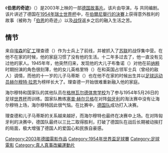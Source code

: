 {{noteTA
|G1=Movie
}}
{{About|2003年德國電影|伯尔尼奇迹的史实|1954年世界盃足球賽決賽}}
{{Infobox Film
| name           = 伯尔尼的奇迹
| original_name  = {{lang|de|''Das Wunder von Bern''}}
| image          = 
| image size     = 
| alt            = 
| cn_image       = 
| hk_image       = 
| tw_image       = 
| caption        = 
| director       = {{link-de|Sönke Wortmann|Sönke Wortmann}}
| producer       = {{link-de|Hanno Huth|Hanno Huth}}<br />{{link-de|Tom Spieß|Tom Spieß}}<br />{{link-de|Sönke Wortmann|Sönke Wortmann}}
| writer         = {{link-de|Sönke Wortmann|Sönke Wortmann}}<br />{{link-de|Rochus Hahn|Rochus Hahn}}
| starring       = {{link-de|Louis Klamroth|Louis Klamroth}}<br />{{link-de|Peter Lohmeyer|Peter Lohmeyer}}
| music          = {{link-de|Marcel Barsotti|Marcel Barsotti}}
| editing        = Ueli Christen
| distributor    = {{link-de|Bavaria Film|link-de}}
| released       = {{Film date|2003}}
| runtime        = 118 分钟
| country        = {{德國電影}}
| language       = 德语
| cn_name        = 伯尔尼的奇迹
| hk_name        = 
| tw_name        = 
}}
《'''伯恩的奇迹'''》（{{lang-de|Das Wunder von Bern}}）是2003年上映的一部[[德国|德国]][[故事片|故事片]]。该片由{{link-de|Sönke Wortmann|Sönke Wortmann}}导演，与 {{link-de|Rochus Hahn|Rochus Hahn}} 共同编剧。该片讲述了德国在[[1954年世界盃足球賽|1954年瑞士世界杯]]中，在[[1954年世界盃足球賽決賽|伯爾尼舉行的決賽]]上获得意外胜利的故事（被称为「[[伯恩|伯恩]]的奇迹」）以及[[战俘|战俘]]返乡之后的融入生活之苦。

== 情节 ==
来自[[埃森|埃森]]的[[矿工|矿工]]理查德（{{lang-de|Richard}}）作为士兵上了前线，并被抓入了[[苏联|苏联]]的战俘集中营。在他不在家的时候，他的家庭习惯了没有他的生活。十二年多过去了，他一直没有见过他的家人。1945年年，他突然归来，发现他的大儿子布鲁诺（{{lang-de|Bruno}}）对他在前[[纳粹|纳粹]]时期扮演的角色很刻薄，他的女儿英格里特（{{lang-de|Ingrid}}）在和英国占领军士兵（曾经的敌人）调情，而他的十一岁的儿子马蒂斯（{{lang-de|Mattes}}）也在他不在家的时候出生并以[[足球|足球]][[运动员|运动员]][[赫尔穆特·拉恩|赫尔穆特·拉恩]]为榜样长大了。理查德一开始很难重新融入他的家庭。

海尔穆特和国家队的其他队员在[[格林瓦尔德|格林瓦尔德]][[体育学校|体育学校]]为了参与1954年5月26日的足球[[世界杯|世界杯]]而训练。国家队教练[[塞普·赫尔贝格|塞普·赫尔贝格]]在对阵[[匈牙利国家足球队|匈牙利]]的淘汰赛中没有让海尔穆特上场，海尔穆特因此很气恼。在比赛中，[[德国国家足球队|德国队]]成功打入决赛。

理查德和儿子马蒂斯的关系越来越好，而海尔穆特也最终在决赛中上场。在对阵匈牙利的决赛中，德国队最终以三比二取得胜利，打破了德国队在战后长期被动挨打的局面，极大增强了德国人的爱国心和民族自豪感。

{{Authority control}}
[[Category:2003年德國電影作品|Category:2003年德國電影作品]]
[[Category:1954年世界盃足球賽|Category:1954年世界盃足球賽]]
[[Category:足球電影|Category:足球電影]]
[[Category:真人真事改編運動片|Category:真人真事改編運動片]]
